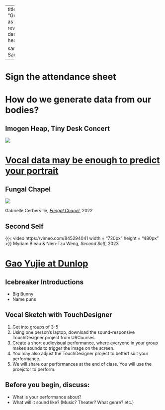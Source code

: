 
---
title: "Gesture/Utterance as Data"
format:
  revealjs:
    theme: 
      - dark
    css: ../bl.css
    header-includes: |
      <link rel="preconnect" href="https://fonts.googleapis.com">
      <link rel="preconnect" href="https://fonts.gstatic.com" crossorigin>
      <link href="https://fonts.googleapis.com/css2?family=Josefin+Sans:ital,wght@0,100..700;1,100..700&display=swap" rel="stylesheet">

sansfont: "Josefin Sans"
---

# Sign the attendance sheet

# How do we generate data from our bodies? 



## Imogen Heap, Tiny Desk Concert

[![](image-20250906145135637.png)](https://docs.google.com/presentation/d/1ND0ZhNgD_93X0xu7f0eY4jAHHfVcpPqpI9GyaWLl1nM/edit?slide=id.g3886feb79b0_0_0#slide=id.g3886feb79b0_0_0)

# [Vocal data may be enough to predict your portrait](https://speech2face.github.io/supplemental/index.html)


## [Fungal Chapel]{.stlth_hd}

![](image-20250906145102773.png)

[Gabrielle Cerberville, [*Fungal Chapel*](https://gabriellecerberville.com/fungal-chapel/), 2022]{.caption}

## [Second Self]{.stlth_hd}

{{< video https://vimeo.com/845294041 width = "720px" height = "480px" >}}
[Myriam Bleau & Nien-Tzu Weng, *Second Self*, 2023]{.caption}

# [Gao Yujie at Dunlop](https://urcourses.uregina.ca/mod/forum/discuss.php?d=1213281)




## Icebreaker Introductions

- Big Bunny
- Name puns 



## Vocal Sketch with TouchDesigner {.smaller}

1. Get into groups of 3-5
2. Using one person's laptop, download the sound-responsive TouchDesigner project from URCourses.
3. Create a short audiovisual performance, where everyone in your group makes sounds to trigger the image on the screen. 
4. You may also adjust the TouchDesigner project to bettert suit your performance. 
5. We will share our performances at the end of class. You will use the proejctor to perform. 

## Before you begin, discuss:

- What is your performance about? 
- What will it sound like? (Music? Theater? What genre? etc.)
